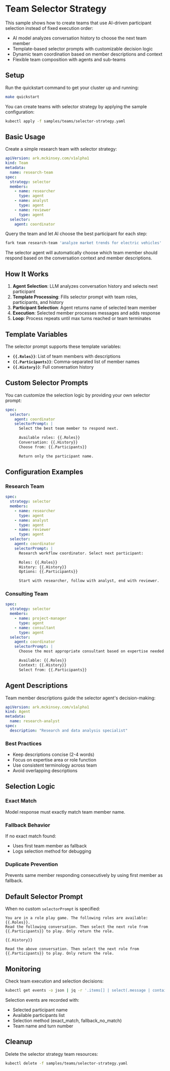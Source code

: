 # Team Selector Strategy

This sample shows how to create teams that use AI-driven participant selection instead of fixed execution order:

- AI model analyzes conversation history to choose the next team member
- Template-based selector prompts with customizable decision logic
- Dynamic team coordination based on member descriptions and context
- Flexible team composition with agents and sub-teams

## Setup

Run the quickstart command to get your cluster up and running:

```bash
make quickstart
```

You can create teams with selector strategy by applying the sample configuration:

```bash
kubectl apply -f samples/teams/selector-strategy.yaml
```

## Basic Usage

Create a simple research team with selector strategy:

```yaml
apiVersion: ark.mckinsey.com/v1alpha1
kind: Team
metadata:
  name: research-team
spec:
  strategy: selector
  members:
    - name: researcher
      type: agent
    - name: analyst
      type: agent
    - name: reviewer
      type: agent
  selector:
    agent: coordinator
```

Query the team and let AI choose the best participant for each step:

```bash
fark team research-team 'analyze market trends for electric vehicles'
```

The selector agent will automatically choose which team member should respond based on the conversation context and member descriptions.

## How It Works

1. **Agent Selection**: LLM analyzes conversation history and selects next participant
2. **Template Processing**: Fills selector prompt with team roles, participants, and history
3. **Participant Selection**: Agent returns name of selected team member
4. **Execution**: Selected member processes messages and adds response
5. **Loop**: Process repeats until max turns reached or team terminates

## Template Variables

The selector prompt supports these template variables:

- **`{{.Roles}}`**: List of team members with descriptions
- **`{{.Participants}}`**: Comma-separated list of member names  
- **`{{.History}}`**: Full conversation history

## Custom Selector Prompts

You can customize the selection logic by providing your own selector prompt:

```yaml
spec:
  selector:
    agent: coordinator
    selectorPrompt: |
      Select the best team member to respond next.

      Available roles: {{.Roles}}
      Conversation: {{.History}}
      Choose from: {{.Participants}}

      Return only the participant name.
```

## Configuration Examples

### Research Team
```yaml
spec:
  strategy: selector
  members:
    - name: researcher
      type: agent
    - name: analyst
      type: agent
    - name: reviewer
      type: agent
  selector:
    agent: coordinator
    selectorPrompt: |
      Research workflow coordinator. Select next participant:

      Roles: {{.Roles}}
      History: {{.History}}
      Options: {{.Participants}}

      Start with researcher, follow with analyst, end with reviewer.
```

### Consulting Team
```yaml
spec:
  strategy: selector
  members:
    - name: project-manager
      type: agent
    - name: consultant
      type: agent
  selector:
    agent: coordinator
    selectorPrompt: |
      Choose the most appropriate consultant based on expertise needed.

      Available: {{.Roles}}
      Context: {{.History}}
      Select from: {{.Participants}}
```

## Agent Descriptions

Team member descriptions guide the selector agent's decision-making:

```yaml
apiVersion: ark.mckinsey.com/v1alpha1
kind: Agent
metadata:
  name: research-analyst
spec:
  description: "Research and data analysis specialist"
```

### Best Practices
- Keep descriptions concise (2-4 words)
- Focus on expertise area or role function
- Use consistent terminology across team
- Avoid overlapping descriptions

## Selection Logic

### Exact Match
Model response must exactly match team member name.

### Fallback Behavior
If no exact match found:
- Uses first team member as fallback
- Logs selection method for debugging

### Duplicate Prevention
Prevents same member responding consecutively by using first member as fallback.

## Default Selector Prompt

When no custom `selectorPrompt` is specified:

```
You are in a role play game. The following roles are available:
{{.Roles}}.
Read the following conversation. Then select the next role from {{.Participants}} to play. Only return the role.

{{.History}}

Read the above conversation. Then select the next role from {{.Participants}} to play. Only return the role.
```

## Monitoring

Check team execution and selection decisions:

```bash
kubectl get events -o json | jq -r '.items[] | select(.message | contains("research-team")) | "\(.lastTimestamp) \(.type) \(.reason) \(.message)"' | sort
```

Selection events are recorded with:
- Selected participant name
- Available participants list  
- Selection method (exact_match, fallback_no_match)
- Team name and turn number

## Cleanup

Delete the selector strategy team resources:

```bash
kubectl delete -f samples/teams/selector-strategy.yaml
```
